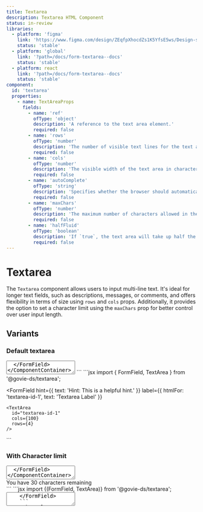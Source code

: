 ```yaml
---
title: Textarea
description: Textarea HTML Component
status: in-review
libraries:
  - platform: 'figma'
    link: 'https://www.figma.com/design/ZEqfpXhocdZs1K5YfsE5ws/Design-system?node-id=5499-6828'
    status: 'stable'
  - platform: 'global'
    link: '?path=/docs/form-textarea--docs'
    status: 'stable'
  - platform: react
    link: '?path=/docs/form-textarea--docs'
    status: 'stable'
component:
  id: 'textarea'
  properties:
    - name: TextAreaProps
      fields:
        - name: 'ref'
          ofType: 'object'
          description: 'A reference to the text area element.'
          required: false
        - name: 'rows'
          ofType: 'number'
          description: 'The number of visible text lines for the text area.'
          required: false
        - name: 'cols'
          ofType: 'number'
          description: 'The visible width of the text area in characters.'
          required: false
        - name: 'autoComplete'
          ofType: 'string'
          description: 'Specifies whether the browser should automatically complete the input.'
          required: false
        - name: 'maxChars'
          ofType: 'number'
          description: 'The maximum number of characters allowed in the text area.'
          required: false
        - name: 'halfFluid'
          ofType: 'boolean'
          description: 'If `true`, the text area will take up half the width of the container.'
          required: false
---
```


# Textarea

The `Textarea` component allows users to input multi-line text. It's ideal for longer text fields, such as descriptions, messages, or comments, and offers flexibility in terms of size using `rows` and `cols` props. Additionally, it provides the option to set a character limit using the `maxChars` prop for better control over user input length.

## Variants

### Default textarea

<ComponentContainer>
  <FormField
    hint={{
      text: 'Hint: This is a helpful hint.'
    }}
    label={{
      htmlFor: 'textarea-id-1',
      text: 'Textarea Label'
    }}
  >
    <TextArea
      id="textarea-id-1"
      cols={100}
      rows={4}
    />
  </FormField>
</ComponentContainer>
          
<Tabs id="tab1">
  <TabList>
    <TabItem value="tab11" checked>HTML</TabItem>
    <TabItem value="tab13">React</TabItem>
  </TabList>
  <TabPanel value="tab11">
  ```html
  <fieldset>
    <label class="gi-text-md gi-label gi-mb-1" for="textarea-id-1">Label</label>
    <div class="gi-hint-text-md gi-hint-text gi-mb-1">Hint: This is a helpful hint.</div>
    <div >
      <div class="gi-textarea-container">
        <textarea rows="4" cols="100" autocomplete="on" class="gi-textarea" id="textarea-id-1"></textarea>
      </div>
    </div>
  </fieldset>
  ```
  </TabPanel>
  <TabPanel value="tab13">
  ```jsx
  import { FormField, TextArea } from '@govie-ds/textarea';

  <FormField
    hint={{
      text: 'Hint: This is a helpful hint.'
    }}
    label={{
      htmlFor: 'textarea-id-1',
      text: 'Textarea Label'
    }}
  >
    <TextArea
      id="textarea-id-1"
      cols={100}
      rows={4}
    />
  </FormField>
  ```
  </TabPanel>
</Tabs>

### With Character limit

<ComponentContainer>
  <FormField
    hint={{
      text: 'Hint: This is a helpful hint.',
    }}
    label={{
      htmlFor: 'textarea-id-5',
      text: 'Label',
    }}
  >
    <TextArea data-testid="textarea-id-5" id="textarea-id-5" maxChars={30} />
  </FormField>
</ComponentContainer>

<Tabs id="tab2">
  <TabList>
    <TabItem value="tab21" checked>
      HTML
    </TabItem>
    <TabItem value="tab23">React</TabItem>
  </TabList>
  <TabPanel value="tab21">
    ```html
    <fieldset class="">
      <label class="gi-text-md gi-label gi-mb-1" for="textarea-id-5">
        Label
      </label>
      <div class="gi-hint-text-md gi-hint-text gi-mb-1">
        Hint: This is a helpful hint.
      </div>
      <div>
        <div class="gi-textarea-container" data-module="gieds-textarea">
          <textarea
            rows="4"
            cols="100"
            autocomplete="on"
            class="gi-textarea"
            maxlength="30"
            id="textarea-id-5"
            data-testid="textarea-id-5"
          ></textarea>
        </div>
        <div class="gi-textarea-remaining-chars">
          <div class="gi-hint-text-md gi-hint-text">
            You have 30 characters remaining
          </div>
        </div>
      </div>
    </fieldset>
    ```
  </TabPanel>
  <TabPanel value="tab23">
    ```jsx import {(FormField, TextArea)} from '@govie-ds/textarea';
    <FormField
      hint={{
        text: 'Hint: This is a helpful hint.',
      }}
      label={{
        htmlFor: 'textarea-id-5',
        text: 'Label',
      }}
    >
      <TextArea data-testid="textarea-id-5" id="textarea-id-5" maxChars={30} />
    </FormField>
    ```
  </TabPanel>
</Tabs>

## Properties

<ComponentPropertiesTable componentId="textarea" />

## Usage

### i18n Keys

```json
  "translation": {
    "textarea.remainingChars": "You have {{remainingChars}} characters remaining"
  }
```

### Best Practices

### When to use this component

- **Multi-line input**: Use `Textarea` when the input requires multiple lines of text, such as:
- Feedback forms, comments, or reviews
- Messages, descriptions, or instructions
- Long-form text fields like addresses or notes
- **Variable text length**: Use it when you cannot predict how long the user's input will be, but expect it to exceed a single line.
- **Custom size control**: Use `rows` and `cols` to control the visible size of the text box, tailoring the component to your layout needs.
- **Character limit**: Use `maxChars` to limit the number of characters allowed.

### When not to use this component

- **Single-line input**: If you only expect short, single-line inputs (e.g., names, email addresses), use the `TextInput` component instead.
- **Structured data input**: For specialised inputs like dates, numbers, or selections from predefined options, use components like `DateInput`, `NumberInput`, or `Select` instead of `Textarea`.
- **Large text area**: If the input area becomes too large (like for editing full documents or code), consider a more robust solution, such as a dedicated text editor component or even a rich text editor.

## Status

<ComponentStatusBlock componentId="textarea" />
